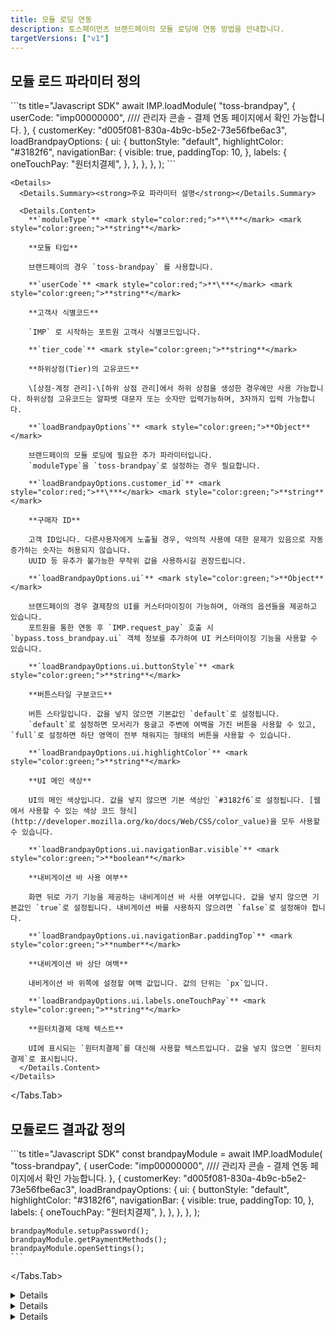 ```yaml
---
title: 모듈 로딩 연동
description: 토스페이먼츠 브랜드페이의 모듈 로딩에 연동 방법을 안내합니다.
targetVersions: ["v1"]
---
```



## 모듈 로드 파라미터 정의

<Tabs>
  <Tabs.Tab title="모듈 로드 요청">
    ```ts title="Javascript SDK"
    await IMP.loadModule(
      "toss-brandpay",
      {
        userCode: "imp00000000", //// 관리자 콘솔 - 결제 연동 페이지에서 확인 가능합니다.
      },
      {
        customerKey: "d005f081-830a-4b9c-b5e2-73e56fbe6ac3",
        loadBrandpayOptions: {
          ui: {
            buttonStyle: "default",
            highlightColor: "#3182f6",
            navigationBar: {
              visible: true,
              paddingTop: 10,
            },
            labels: {
              oneTouchPay: "원터치결제",
            },
          },
        },
      },
    );
    ```

    <Details>
      <Details.Summary><strong>주요 파라미터 설명</strong></Details.Summary>

      <Details.Content>
        **`moduleType`** <mark style="color:red;">**\***</mark> <mark style="color:green;">**string**</mark>

        **모듈 타입**

        브랜드페이의 경우 `toss-brandpay` 를 사용합니다.

        **`userCode`** <mark style="color:red;">**\***</mark> <mark style="color:green;">**string**</mark>

        **고객사 식별코드**

        `IMP` 로 시작하는 포트원 고객사 식별코드입니다.

        **`tier_code`** <mark style="color:green;">**string**</mark>

        **하위상점(Tier)의 고유코드**

        \[상점·계정 관리]-\[하위 상점 관리]에서 하위 상점을 생성한 경우에만 사용 가능합니다. 하위상점 고유코드는 알파벳 대문자 또는 숫자만 입력가능하며, 3자까지 입력 가능합니다.

        **`loadBrandpayOptions`** <mark style="color:green;">**Object**</mark>

        브랜드페이의 모듈 로딩에 필요한 추가 파라미터입니다.
        `moduleType`을 `toss-brandpay`로 설정하는 경우 필요합니다.

        **`loadBrandpayOptions.customer_id`** <mark style="color:red;">**\***</mark> <mark style="color:green;">**string**</mark>

        **구매자 ID**

        고객 ID입니다. 다른사용자에게 노출될 경우, 악의적 사용에 대한 문제가 있음으로 자동 증가하는 숫자는 허용되지 않습니다.
        UUID 등 유추가 불가능한 무작위 값을 사용하시길 권장드립니다.

        **`loadBrandpayOptions.ui`** <mark style="color:green;">**Object**</mark>

        브랜드페이의 경우 결제창의 UI를 커스터마이징이 가능하며, 아래의 옵션들을 제공하고 있습니다.
        포트원을 통한 연동 후 `IMP.request_pay` 호출 시 `bypass.toss_brandpay.ui` 객체 정보를 추가하여 UI 커스터마이징 기능을 사용할 수 있습니다.

        **`loadBrandpayOptions.ui.buttonStyle`** <mark style="color:green;">**string**</mark>

        **버튼스타일 구분코드**

        버튼 스타일입니다. 값을 넣지 않으면 기본값인 `default`로 설정됩니다.
        `default`로 설정하면 모서리가 둥글고 주변에 여백을 가진 버튼을 사용할 수 있고, `full`로 설정하면 하단 영역이 전부 채워지는 형태의 버튼을 사용할 수 있습니다.

        **`loadBrandpayOptions.ui.highlightColor`** <mark style="color:green;">**string**</mark>

        **UI 메인 색상**

        UI의 메인 색상입니다. 값을 넣지 않으면 기본 색상인 `#3182f6`로 설정됩니다. [웹에서 사용할 수 있는 색상 코드 형식](http://developer.mozilla.org/ko/docs/Web/CSS/color_value)을 모두 사용할 수 있습니다.

        **`loadBrandpayOptions.ui.navigationBar.visible`** <mark style="color:green;">**boolean**</mark>

        **내비게이션 바 사용 여부**

        화면 뒤로 가기 기능을 제공하는 내비게이션 바 사용 여부입니다. 값을 넣지 않으면 기본값인 `true`로 설정됩니다. 내비게이션 바를 사용하지 않으려면 `false`로 설정해야 합니다.

        **`loadBrandpayOptions.ui.navigationBar.paddingTop`** <mark style="color:green;">**number**</mark>

        **내비게이션 바 상단 여백**

        내비게이션 바 위쪽에 설정할 여백 값입니다. 값의 단위는 `px`입니다.

        **`loadBrandpayOptions.ui.labels.oneTouchPay`** <mark style="color:green;">**string**</mark>

        **원터치결제 대체 텍스트**

        UI에 표시되는 `원터치결제`를 대신해 사용할 텍스트입니다. 값을 넣지 않으면 `원터치결제`로 표시됩니다.
      </Details.Content>
    </Details>
  </Tabs.Tab>
</Tabs>

## 모듈로드 결과값 정의

<Tabs>
  <Tabs.Tab title="모듈 로드 요청">
    ```ts title="Javascript SDK"
    const brandpayModule = await IMP.loadModule(
      "toss-brandpay",
      {
        userCode: "imp00000000", //// 관리자 콘솔 - 결제 연동 페이지에서 확인 가능합니다.
      },
      {
        customerKey: "d005f081-830a-4b9c-b5e2-73e56fbe6ac3",
        loadBrandpayOptions: {
          ui: {
            buttonStyle: "default",
            highlightColor: "#3182f6",
            navigationBar: {
              visible: true,
              paddingTop: 10,
            },
            labels: {
              oneTouchPay: "원터치결제",
            },
          },
        },
      },
    );

    brandpayModule.setupPassword();
    brandpayModule.getPaymentMethods();
    brandpayModule.openSettings();
    ```
  </Tabs.Tab>

  <Details>
    <Details.Summary><strong>setupPassword 설명</strong></Details.Summary>

    <Details.Content>
      결제할 때 사용할 비밀번호를 설정할 수 있는 메서드입니다. 비밀번호 등록・변경이 완료되면 Promise가 resolve됩니다.

      자세한 내용은 [토스페이먼츠의 개발자센터 문서](http://docs.tosspayments.com/reference/brandpay-sdk#setuppassword) 를 참고하세요.

      ```ts title="Javascript SDK"
      brandpayModule.setupPassword().catch(function (error) {
        if (error.code === "USER_CANCEL") {
          // 사용자가 창을 닫아 취소한 경우에 대한 처리
        }
      });
      ```
    </Details.Content>
  </Details>

  <Details>
    <Details.Summary><strong>getPaymentMethods 설명</strong></Details.Summary>

    <Details.Content>
      등록되어 있는 결제 수단을 조회하는 메서드입니다. 조회가 성공했을 때 Promise가 resolve되고 고객의 결제수단 정보(BrandpayMethodResponse)가 반환됩니다.

      자세한 내용은 [토스페이먼츠의 개발자센터 문서](http://docs.tosspayments.com/reference/brandpay-sdk#getpaymentmethods) 를 참고하세요.

      ```ts title="Javascript SDK"
      brandpayModule
        .getPaymentMethods()
        .then(function (methods) {
          // 성공 처리
        })
        .catch(function (error) {
          if (error.code === "USER_CANCEL") {
            // 사용자가 결제창을 닫은 경우 에러 처리
          }
        });
      ```
    </Details.Content>
  </Details>

  <Details>
    <Details.Summary><strong>openSettings 설명</strong></Details.Summary>

    <Details.Content>
      브랜드페이에서 사용하는 결제수단, 비밀번호 설정을 관리하는 결제 관리창을 열 수 있습니다.

      자세한 내용은 [토스페이먼츠의 개발자센터 문서](http://docs.tosspayments.com/reference/brandpay-sdk#opensettings) 를 참고하세요.

      ```ts title="Javascript SDK"
      brandpayModule.openSettings().catch(function (error) {
        if (error.code === "USER_CANCEL") {
          // 사용자가 창을 닫아 취소한 경우에 대한 처리
        }
      });
      ```
    </Details.Content>
  </Details>
</Tabs>
